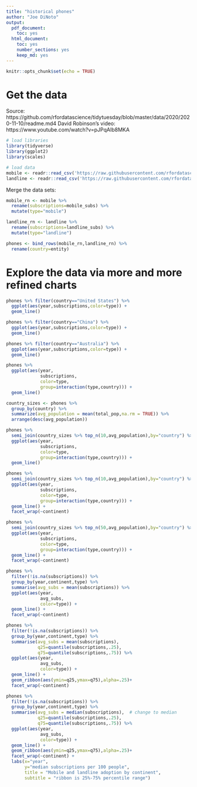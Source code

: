 ```yaml
---
title: "historical phones"
author: "Joe DiNoto"
output:
  pdf_document:
    toc: yes
  html_document:
    toc: yes
    number_sections: yes
    keep_md: yes
---
```


```r
knitr::opts_chunk$set(echo = TRUE)
```
# Get the data

Source: https://github.com/rfordatascience/tidytuesday/blob/master/data/2020/2020-11-10/readme.md4
David Robinson's video: https://www.youtube.com/watch?v=pJPqAIb8MKA


```r
# load libraries
library(tidyverse)
library(ggplot2)
library(scales)

# load data
mobile <- readr::read_csv('https://raw.githubusercontent.com/rfordatascience/tidytuesday/master/data/2020/2020-11-10/mobile.csv')
landline <- readr::read_csv('https://raw.githubusercontent.com/rfordatascience/tidytuesday/master/data/2020/2020-11-10/landline.csv')
```

Merge the data sets: 

```r
mobile_rn <- mobile %>%
  rename(subscriptions=mobile_subs) %>%
  mutate(type="mobile")

landline_rn <- landline %>%
  rename(subscriptions=landline_subs) %>%
  mutate(type="landline")

phones <- bind_rows(mobile_rn,landline_rn) %>%
  rename(country=entity)
```

# Explore the data via more and more refined charts

```r
phones %>% filter(country=="United States") %>%
  ggplot(aes(year,subscriptions,color=type)) +
  geom_line()
```

```r
phones %>% filter(country=="China") %>%
  ggplot(aes(year,subscriptions,color=type)) +
  geom_line()
```

```r
phones %>% filter(country=="Australia") %>%
  ggplot(aes(year,subscriptions,color=type)) +
  geom_line()
```


```r
phones %>% 
  ggplot(aes(year,
             subscriptions,
             color=type,
             group=interaction(type,country))) +
  geom_line()
```

```r
country_sizes <- phones %>%
  group_by(country) %>%
  summarize(avg_population = mean(total_pop,na.rm = TRUE)) %>%
  arrange(desc(avg_population))
```

```r
phones %>% 
  semi_join(country_sizes %>% top_n(10,avg_population),by="country") %>%
  ggplot(aes(year,
             subscriptions,
             color=type,
             group=interaction(type,country))) +
  geom_line()
```

```r
phones %>% 
  semi_join(country_sizes %>% top_n(10,avg_population),by="country") %>%
  ggplot(aes(year,
             subscriptions,
             color=type,
             group=interaction(type,country))) +
  geom_line() +
  facet_wrap(~continent)
```

```r
phones %>% 
  semi_join(country_sizes %>% top_n(50,avg_population),by="country") %>%
  ggplot(aes(year,
             subscriptions,
             color=type,
             group=interaction(type,country))) +
  geom_line() +
  facet_wrap(~continent)
```

```r
phones %>% 
  filter(!is.na(subscriptions)) %>%
  group_by(year,continent,type) %>%
  summarise(avg_subs = mean(subscriptions)) %>%
  ggplot(aes(year,
             avg_subs,
             color=type)) +
  geom_line() +
  facet_wrap(~continent)
```

```r
phones %>% 
  filter(!is.na(subscriptions)) %>%
  group_by(year,continent,type) %>%
  summarise(avg_subs = mean(subscriptions),
            q25=quantile(subscriptions,.25),
            q75=quantile(subscriptions,.75)) %>%
  ggplot(aes(year,
             avg_subs,
             color=type)) +
  geom_line() +
  geom_ribbon(aes(ymin=q25,ymax=q75),alpha=.25)+
  facet_wrap(~continent)
```

```r
phones %>% 
  filter(!is.na(subscriptions)) %>%
  group_by(year,continent,type) %>%
  summarise(avg_subs = median(subscriptions),  # change to median
            q25=quantile(subscriptions,.25),
            q75=quantile(subscriptions,.75)) %>%
  ggplot(aes(year,
             avg_subs,
             color=type)) +
  geom_line() +
  geom_ribbon(aes(ymin=q25,ymax=q75),alpha=.25)+
  facet_wrap(~continent) +
  labs(x="year",
       y="median subscriptions per 100 people",
       title = "Mobile and landline adoption by continent",
       subtitle = "ribbon is 25%-75% percentile range")
```
